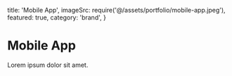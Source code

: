   title: 'Mobile App',
  imageSrc: require('@/assets/portfolio/mobile-app.jpeg'),
  featured: true,
  category: 'brand',
}

# Mobile App

Lorem ipsum dolor sit amet.
